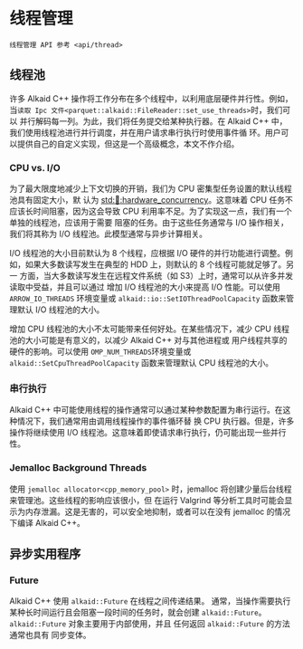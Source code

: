 

# 线程管理


`线程管理 API 参考 <api/thread>`

## 线程池

许多 Alkaid C++ 操作将工作分布在多个线程中，以利用底层硬件并行性。例如，当`读取 Ipc 文件<parquet::alkaid::FileReader::set_use_threads>`时，我们可以
并行解码每一列。为此，我们将任务提交给某种执行器。在 Alkaid C++ 中，我们使用线程池进行并行调度，并在用户请求串行执行时使用事件循
环。用户可以提供自己的自定义实现，但这是一个高级概念，本文不作介绍。

### CPU vs. I/O

为了最大限度地减少上下文切换的开销，我们为 CPU 密集型任务设置的默认线程池具有固定大小，默
认为 [std::thread::hardware\_concurrency](https://en.cppreference.com/w/cpp/thread/thread/hardware_concurrency)。这意味着 CPU
任务不应该长时间阻塞，因为这会导致 CPU 利用率不足。为了实现这一点，我们有一个单独的线程池，应该用于需要
阻塞的任务。由于这些任务通常与 I/O 操作相关，我们将其称为 I/O 线程池。此模型通常与异步计算相关。

I/O 线程池的大小目前默认为 8 个线程，应根据 I/O 硬件的并行功能进行调整。例如，如果大多数读写发生在典型的 HDD 上，则默认的 8 个线程可能就足够了。另一
方面，当大多数读写发生在远程文件系统（如 S3）上时，通常可以从许多并发读取中受益，并且可以通过
增加 I/O 线程池的大小来提高 I/O 性能。可以使用 `ARROW_IO_THREADS` 环境变量或 `alkaid::io::SetIOThreadPoolCapacity` 函数来管理默认 I/O 线程池的大小。

增加 CPU 线程池的大小不太可能带来任何好处。在某些情况下，减少 CPU 线程池的大小可能是有意义的，以减少 Alkaid C++ 对与其他进程或
用户线程共享的硬件的影响。可以使用 `OMP_NUM_THREADS`环境变量或 `alkaid::SetCpuThreadPoolCapacity`
函数来管理默认 CPU 线程池的大小。

### 串行执行

Alkaid C++ 中可能使用线程的操作通常可以通过某种参数配置为串行运行。在这种情况下，我们通常用由调用线程操作的事件循环替
换 CPU 执行器。但是，许多操作将继续使用 I/O 线程池。这意味着即使请求串行执行，仍可能出现一些并行性。

### Jemalloc Background Threads

使用 `jemalloc allocator<cpp_memory_pool>` 时，jemalloc 将创建少量后台线程来管理池。这些线程的影响应该很小，但
在运行 Valgrind 等分析工具时可能会显示为内存泄漏。这是无害的，可以安全地抑制，或者可以在没有 jemalloc 的情况下编译 Alkaid C++。

## 异步实用程序

### Future

Alkaid C++ 使用 `alkaid::Future` 在线程之间传递结果。
通常，当操作需要执行某种长时间运行且会阻塞一段时间的任务时，就会创建 `alkaid::Future`。`alkaid::Future` 对象主要用于内部使用，并且
任何返回 `alkaid::Future` 的方法通常也具有
同步变体。
